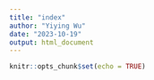 ```yaml
---
title: "index"
author: "Yiying Wu"
date: "2023-10-19"
output: html_document
---
```


```r
knitr::opts_chunk$set(echo = TRUE)
```

## 